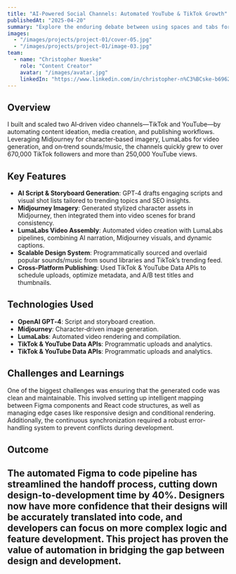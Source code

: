 ```yaml
---
title: "AI‑Powered Social Channels: Automated YouTube & TikTok Growth"
publishedAt: "2025-04-20"
summary: "Explore the enduring debate between using spaces and tabs for code indentation, and why this choice matters more than you might think."
images:
  - "/images/projects/project-01/cover-05.jpg"
  - "/images/projects/project-01/image-03.jpg"
team:
  - name: "Christopher Nueske"
    role: "Content Creator"
    avatar: "/images/avatar.jpg"
    linkedIn: "https://www.linkedin.com/in/christopher-n%C3%BCske-b69629221/"
---
```


## Overview

I built and scaled two AI‑driven video channels—TikTok and YouTube—by automating content ideation, media creation, and publishing workflows. Leveraging Midjourney for character‑based imagery, LumaLabs for video generation, and on‑trend sounds/music, the channels quickly grew to over 670,000 TikTok followers and more than 250,000 YouTube views.

## Key Features

- **AI Script & Storyboard Generation**: GPT‑4 drafts engaging scripts and visual shot lists tailored to trending topics and SEO insights.
- **Midjourney Imagery**: Generated stylized character assets in Midjourney, then integrated them into video scenes for brand consistency.
- **LumaLabs Video Assembly**: Automated video creation with LumaLabs pipelines, combining AI narration, Midjourney visuals, and dynamic captions.
- **Scalable Design System**: Programmatically sourced and overlaid popular sounds/music from sound libraries and TikTok’s trending feed.
- **Cross‑Platform Publishing**: Used TikTok & YouTube Data APIs to schedule uploads, optimize metadata, and A/B test titles and thumbnails.

## Technologies Used

- **OpenAI GPT‑4**: Script and storyboard creation.
- **Midjourney**: Character‑driven image generation.
- **LumaLabs**: Automated video rendering and compilation.
- **TikTok & YouTube Data APIs**: Programmatic uploads and analytics.
- **TikTok & YouTube Data APIs**: Programmatic uploads and analytics.

## Challenges and Learnings

One of the biggest challenges was ensuring that the generated code was clean and maintainable. This involved setting up intelligent mapping between Figma components and React code structures, as well as managing edge cases like responsive design and conditional rendering. Additionally, the continuous synchronization required a robust error-handling system to prevent conflicts during development.

## Outcome

The automated Figma to code pipeline has streamlined the handoff process, cutting down design-to-development time by 40%. Designers now have more confidence that their designs will be accurately translated into code, and developers can focus on more complex logic and feature development. This project has proven the value of automation in bridging the gap between design and development.
---